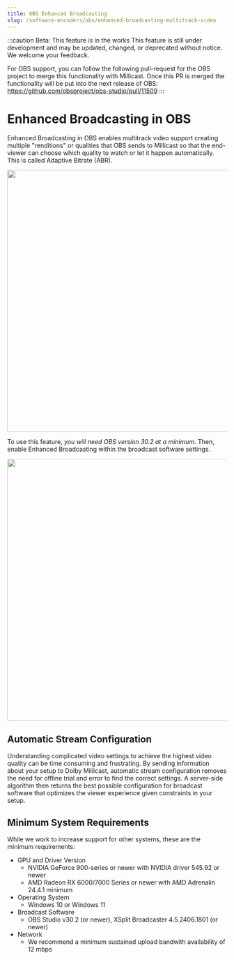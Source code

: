 ```yaml
---
title: OBS Enhanced Broadcasting
slug: /software-encoders/obs/enhanced-broadcasting-multitrack-video
---
```


:::caution Beta: This feature is in the works
This feature is still under development and may be updated, changed, or deprecated without notice. We welcome your feedback.

For OBS support, you can follow the following pull-request for the OBS project to merge this functionality with Millicast. Once this PR is merged the functionality will be put into the next release of OBS: https://github.com/obsproject/obs-studio/pull/11509
:::

# Enhanced Broadcasting in OBS

Enhanced Broadcasting in OBS enables multitrack video support creating multiple "renditions" or qualities that OBS sends to Millicast so that the end-viewer can choose which quality to watch or let it happen automatically. This is called Adaptive Bitrate (ABR).


<div class="center-container">
  <img src={AbrImg} width="600" />
</div>

To use this feature, _you will need OBS version 30.2 at a minimum_. Then, enable Enhanced Broadcasting within the broadcast software settings.


<div class="center-container">
  <img src={ObsMultiTrackVideo} width="600" />
</div>

## Automatic Stream Configuration

Understanding complicated video settings to achieve the highest video quality can be time consuming and frustrating. By sending information about your setup to Dolby Millicast, automatic stream configuration removes the need for offline trial and error to find the correct settings. A server-side algorithm then returns the best possible configuration for broadcast software that optimizes the viewer experience given constraints in your setup.

## Minimum System Requirements

While we work to increase support for other systems, these are the minimum requirements:

- GPU and Driver Version
  - NVIDIA GeForce 900-series or newer with NVIDIA driver 545.92 or newer
  - AMD Radeon RX 6000/7000 Series or newer with AMD Adrenalin 24.4.1 minimum
- Operating System
  - Windows 10 or Windows 11
- Broadcast Software
  - OBS Studio v30.2 (or newer), XSplit Broadcaster 4.5.2406.1801 (or newer)
- Network
  - We recommend a minimum sustained upload bandwith availability of 12 mbps
